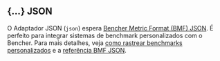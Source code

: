 ## \{...\} JSON

O Adaptador JSON (`json`) espera [Bencher Metric Format (BMF) JSON][bmf].
É perfeito para integrar sistemas de benchmark personalizados com o Bencher.
Para mais detalhes, veja [como rastrear benchmarks personalizados][custom benchmarks]
e a [referência BMF JSON][bmf].

[bmf]: /pt/docs/reference/bencher-metric-format/
[bencher run]: /pt/docs/explanation/bencher-run/#benchmark-command
[custom benchmarks]: /pt/docs/how-to/track-custom-benchmarks/
